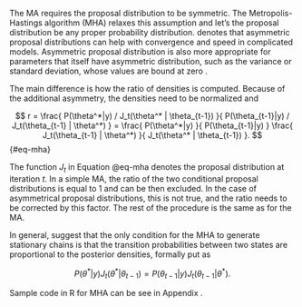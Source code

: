 The MA requires the proposal distribution to be symmetric. The Metropolis-Hastings algorithm (MHA) relaxes this assumption and let's
the proposal distribution be any proper probability distribution. \parencite[Chap. 11.2]{Gelman2014_BayesianDataAnalysis} denotes
that asymmetric proposal distributions can help with convergence and speed in complicated models. Asymmetric proposal distribution is
also more appropriate for parameters that itself have asymmetric distribution, such as the variance or standard deviation, whose
values are bound at zero \parencite[9.2.1]{McElreath2020_StatisticalRethinkingBayesian}. 

The main difference is how the ratio of densities is computed. Because of the additional asymmetry, the
densities need to be normalized and 

$$
r = \frac{
    P(\theta^*|y) / J_t(\theta^* | \theta_{t-1})
}{
    P(\theta_{t-1}|y) / J_t(\theta_{t-1} | \theta^*)
} = \frac{
    P(\theta^*|y)
}{
    P(\theta_{t-1}|y)
} \frac{
    J_t(\theta_{t-1} | \theta^*)
}{
    J_t(\theta^* | \theta_{t-1})
}.
$$ {#eq-mha}

The function $J_t$ in Equation @eq-mha denotes the proposal distribution at iteration $t$. In a simple MA, the ratio of the two conditional
proposal distributions is equal to 1 and can be then excluded. In the case of asymmetrical proposal distributions, this is not true,
and the ratio needs to be corrected by this factor. The rest of the procedure is the same as for the MA.

In general, \parencite[Chap. 6.8]{Hebak2013_StatistickeMysleniNastroje} suggest that the only condition for the MHA to generate
stationary chains is that the transition probabilities between two states are proportional to the posterior densities, formally put as

$$
P(\theta^*|y) J_t(\theta^* | \theta_{t-1}) = P(\theta_{t-1}|y) J_t(\theta_{t-1} | \theta^*).
$$

Sample code in R for MHA can be see in Appendix \ref{code-mha}.
